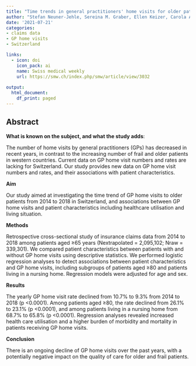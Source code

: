 ```yaml
---
title: "Time trends in general practitioners' home visits for older patients: a retrospective cross-sectional study from Switzerland"
author: "Stefan Neuner-Jehle, Sereina M. Graber, Ellen Keizer, Carola A. Huber, Eva Blozik, Thomas Rosemann, Oliver Senn"
date: '2021-07-21'
categories:
- claims data   
- GP home visits
- Switzerland

links:
  - icon: doi
    icon_pack: ai
    name: Swiss medical weekly
    url: https://smw.ch/index.php/smw/article/view/3032
    
output:
  html_document:
    df_print: paged
---
```


## Abstract

**What is known on the subject, and what the study adds**:

The number of home visits by general practitioners (GPs) has decreased in recent years, in contrast to the increasing number of frail and older patients in western countries. Current data on GP home visit numbers and rates are lacking for Switzerland. Our study provides new data on GP home visit numbers and rates, and their associations with patient characteristics.

**Aim**

Our study aimed at investigating the time trend of GP home visits to older patients from 2014 to 2018 in Switzerland, and associations between GP home visits and patient characteristics including healthcare utilisation and living situation.

**Methods**

Retrospective cross-sectional study of insurance claims data from 2014 to 2018 among patients aged ≥65 years (Nextrapolated = 2,095,102; Nraw = 339,301). We compared patient characteristics between patients with and without GP home visits using descriptive statistics. We performed logistic regression analyses to detect associations between patient characteristics and GP home visits, including subgroups of patients aged ≥80 and patients living in a nursing home. Regression models were adjusted for age and sex.

**Results**

The yearly GP home visit rate declined from 10.7% to 9.3% from 2014 to 2018 (p \<0.0001). Among patients aged ≥80, the rate declined from 26.1% to 23.1% (p \<0.0001), and among patients living in a nursing home from 68.7% to 65.8% (p \<0.0001). Regression analyses revealed increased health care utilisation and a higher burden of morbidity and mortality in patients receiving GP home visits.

**Conclusion**

There is an ongoing decline of GP home visits over the past years, with a potentially negative impact on the quality of care for older and frail patients.
